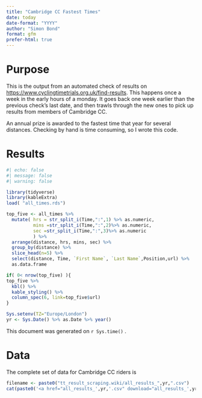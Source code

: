 ```yaml
---
title: "Cambridge CC Fastest Times"
date: today
date-format: "YYYY"
author: "Simon Bond"
format: gfm
prefer-html: true
---
```


# Purpose

This is the output from an automated check of results on <https://www.cyclingtimetrials.org.uk/find-results>. This happens once a week in the early hours of a monday.  It goes back one week earlier than the previous check's last date, and then trawls through the new ones to pick up results from members of Cambridge CC. 

An annual prize is awarded to the fastest time that year for several distances. Checking by hand is time consuming, so I wrote this code. 

# Results


```r
#| echo: false
#| message: false
#| warning: false

library(tidyverse)
library(kableExtra)
load( "all_times.rds")

top_five <- all_times %>% 
  mutate( hrs = str_split_i(Time,":",1) %>% as.numeric,
          mins =str_split_i(Time,":",2)%>% as.numeric,
          sec =str_split_i(Time,":",3)%>% as.numeric
          ) %>% 
  arrange(distance, hrs, mins, sec) %>% 
  group_by(distance) %>% 
  slice_head(n=5) %>% 
  select(distance, Time, `First Name`, `Last Name`,Position,url) %>% 
  as.data.frame 

if( 0< nrow(top_five) ){ 
top_five %>% 
  kbl() %>% 
  kable_styling() %>% 
  column_spec(6, link=top_five$url)
}

Sys.setenv(TZ="Europe/London")
yr <- Sys.Date() %>% as.Date %>% year()
```

This document was generated on `r Sys.time()` .


# Data

The complete set of data for Cambridge CC riders is 
```r
filename <- paste0("tt_result_scraping.wiki/all_results_",yr,".csv")
cat(paste0('<a href="all_results_',yr,'.csv" download="all_results_',yr,'.csv"> here </a>'))
```


